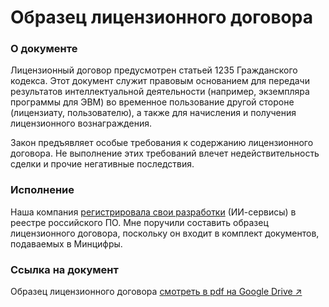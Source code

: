 
# Образец лицензионного договора

<Steps>

### О документе

Лицензионный договор предусмотрен статьей 1235 Гражданского кодекса. Этот документ служит правовым основанием для передачи результатов интеллектуальной деятельности (например, экземпляра программы для ЭВМ) во временное пользование другой стороне (лицензиату, пользователю), а также для начисления и получения лицензионного вознаграждения.

Закон предъявляет особые требования к содержанию лицензионного договора. Не выполнение этих требований влечет недействительность сделки и прочие негативные последствия.

### Исполнение

Наша компания [регистрировала свои разработки](../projects/registratsiya-rossiyskogo-po-v-reyestre-mintsifry.mdx) (ИИ-сервисы) в реестре российского ПО. Мне поручили составить образец лицензионного договора, поскольку он входит в комплект документов, подаваемых в Минцифры.

### Ссылка на документ

Образец лицензионного договора [смотреть в pdf на Google Drive ↗](https://drive.google.com/file/d/17T1_agwfsjth9y1BWagh5hPNK5QmwLdJ/view?usp=share_link)

</Steps>